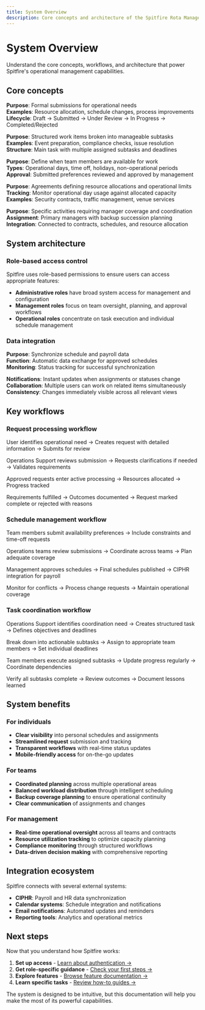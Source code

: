 ```yaml
---
title: System Overview
description: Core concepts and architecture of the Spitfire Rota Management System
---
```




# System Overview

Understand the core concepts, workflows, and architecture that power Spitfire's operational management capabilities.

## Core concepts

<Accordion>
  <AccordionItem title="Requests">
    <p>
      <strong>Purpose</strong>: Formal submissions for operational needs<br/>
      <strong>Examples</strong>: Resource allocation, schedule changes, process improvements<br/>
      <strong>Lifecycle</strong>: Draft → Submitted → Under Review → In Progress → Completed/Rejected
    </p>
  </AccordionItem>
  <AccordionItem title="EOS Tasks">
    <p>
      <strong>Purpose</strong>: Structured work items broken into manageable subtasks<br/>
      <strong>Examples</strong>: Event preparation, compliance checks, issue resolution<br/>
      <strong>Structure</strong>: Main task with multiple assigned subtasks and deadlines
    </p>
  </AccordionItem>
  <AccordionItem title="Schedules">
    <p>
      <strong>Purpose</strong>: Define when team members are available for work<br/>
      <strong>Types</strong>: Operational days, time off, holidays, non-operational periods<br/>
      <strong>Approval</strong>: Submitted preferences reviewed and approved by management
    </p>
  </AccordionItem>
  <AccordionItem title="Contracts">
    <p>
      <strong>Purpose</strong>: Agreements defining resource allocations and operational limits<br/>
      <strong>Tracking</strong>: Monitor operational day usage against allocated capacity<br/>
      <strong>Examples</strong>: Security contracts, traffic management, venue services
    </p>
  </AccordionItem>
  <AccordionItem title="Events">
    <p>
      <strong>Purpose</strong>: Specific activities requiring manager coverage and coordination<br/>
      <strong>Assignment</strong>: Primary managers with backup succession planning<br/>
      <strong>Integration</strong>: Connected to contracts, schedules, and resource allocation
    </p>
  </AccordionItem>
</Accordion>

## System architecture

### Role-based access control

Spitfire uses role-based permissions to ensure users can access appropriate features:

- **Administrative roles** have broad system access for management and configuration
- **Management roles** focus on team oversight, planning, and approval workflows  
- **Operational roles** concentrate on task execution and individual schedule management

### Data integration

<Accordion>
  <AccordionItem title="CIPHR Integration">
    <p>
      <strong>Purpose</strong>: Synchronize schedule and payroll data<br/>
      <strong>Function</strong>: Automatic data exchange for approved schedules<br/>
      <strong>Monitoring</strong>: Status tracking for successful synchronization
    </p>
  </AccordionItem>
  <AccordionItem title="Real-time Updates">
    <p>
      <strong>Notifications</strong>: Instant updates when assignments or statuses change<br/>
      <strong>Collaboration</strong>: Multiple users can work on related items simultaneously<br/>
      <strong>Consistency</strong>: Changes immediately visible across all relevant views
    </p>
  </AccordionItem>
</Accordion>

## Key workflows

### Request processing workflow

<Accordion>
  <AccordionItem title="1. Submission">
    <p>
      User identifies operational need → Creates request with detailed information → Submits for review
    </p>
  </AccordionItem>
  <AccordionItem title="2. Review & Clarification">
    <p>
      Operations Support reviews submission → Requests clarifications if needed → Validates requirements
    </p>
  </AccordionItem>
  <AccordionItem title="3. Processing">
    <p>
      Approved requests enter active processing → Resources allocated → Progress tracked
    </p>
  </AccordionItem>
  <AccordionItem title="4. Completion">
    <p>
      Requirements fulfilled → Outcomes documented → Request marked complete or rejected with reasons
    </p>
  </AccordionItem>
</Accordion>

### Schedule management workflow

<Accordion>
  <AccordionItem title="1. Preference Submission">
    <p>
      Team members submit availability preferences → Include constraints and time-off requests
    </p>
  </AccordionItem>
  <AccordionItem title="2. Coordination & Planning">
    <p>
      Operations teams review submissions → Coordinate across teams → Plan adequate coverage
    </p>
  </AccordionItem>
  <AccordionItem title="3. Approval & Finalization">
    <p>
      Management approves schedules → Final schedules published → CIPHR integration for payroll
    </p>
  </AccordionItem>
  <AccordionItem title="4. Ongoing Management">
    <p>
      Monitor for conflicts → Process change requests → Maintain operational coverage
    </p>
  </AccordionItem>
</Accordion>

### Task coordination workflow

<Accordion>
  <AccordionItem title="1. Task Creation">
    <p>
      Operations Support identifies coordination need → Creates structured task → Defines objectives and deadlines
    </p>
  </AccordionItem>
  <AccordionItem title="2. Subtask Assignment">
    <p>
      Break down into actionable subtasks → Assign to appropriate team members → Set individual deadlines
    </p>
  </AccordionItem>
  <AccordionItem title="3. Execution & Tracking">
    <p>
      Team members execute assigned subtasks → Update progress regularly → Coordinate dependencies
    </p>
  </AccordionItem>
  <AccordionItem title="4. Completion & Review">
    <p>
      Verify all subtasks complete → Review outcomes → Document lessons learned
    </p>
  </AccordionItem>
</Accordion>

## System benefits

### For individuals
- **Clear visibility** into personal schedules and assignments
- **Streamlined request** submission and tracking
- **Transparent workflows** with real-time status updates
- **Mobile-friendly access** for on-the-go updates

### For teams  
- **Coordinated planning** across multiple operational areas
- **Balanced workload distribution** through intelligent scheduling
- **Backup coverage planning** to ensure operational continuity
- **Clear communication** of assignments and changes

### For management
- **Real-time operational oversight** across all teams and contracts
- **Resource utilization tracking** to optimize capacity planning
- **Compliance monitoring** through structured workflows
- **Data-driven decision making** with comprehensive reporting

## Integration ecosystem

Spitfire connects with several external systems:

- **CIPHR**: Payroll and HR data synchronization
- **Calendar systems**: Schedule integration and notifications  
- **Email notifications**: Automated updates and reminders
- **Reporting tools**: Analytics and operational metrics

## Next steps

Now that you understand how Spitfire works:

1. **Set up access** - [Learn about authentication →](./authentication)
2. **Get role-specific guidance** - [Check your first steps →](./first-steps)
3. **Explore features** - [Browse feature documentation →](../features/)
4. **Learn specific tasks** - [Review how-to guides →](../how-to-guides/)

The system is designed to be intuitive, but this documentation will help you make the most of its powerful capabilities.